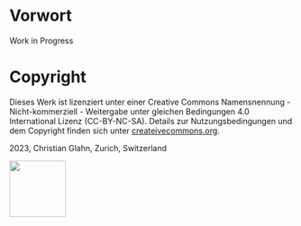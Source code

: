 # Vorwort {.unnumbered}

Work in Progress

# Copyright {.unnumbered}

Dieses Werk ist lizenziert unter einer Creative Commons Namensnennung - Nicht-kommerziell - Weitergabe unter gleichen Bedingungen 4.0 International Lizenz (CC-BY-NC-SA). Details zur Nutzungsbedingungen und dem Copyright finden sich unter [createivecommons.org](https://creativecommons.org/licenses/by-nc-sa/4.0/deed.de).

2023, Christian Glahn, Zurich, Switzerland

[![](kapitel/einleitung/figures/by-nc-sa.png){.unnumbered width=100}](https://creativecommons.org/licenses/by-nc-sa/4.0/deed.de)


<!-- Die PDF-Version liegt [hier zum Download](https://dxi.ai/dxi-excel/Einf%C3%BChrung-in-die-Datenwissenschaft-mit-Excel.pdf). -->

